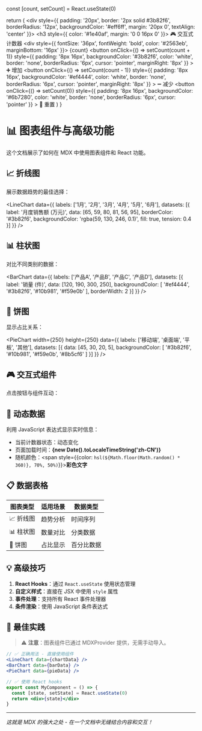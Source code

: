 



  const [count, setCount] = React.useState(0)
  
  return (
    <div style={{
      padding: '20px',
      border: '2px solid #3b82f6',
      borderRadius: '12px',
      backgroundColor: '#eff6ff',
      margin: '20px 0',
      textAlign: 'center'
    }}>
      <h3 style={{ color: '#1e40af', margin: '0 0 16px 0' }}>
        🎮 交互式计数器
      </h3>
      <div style={{
        fontSize: '36px',
        fontWeight: 'bold',
        color: '#2563eb',
        marginBottom: '16px'
      }}>
        {count}
      </div>
      <button
        onClick={() => setCount(count + 1)}
        style={{
          padding: '8px 16px',
          backgroundColor: '#3b82f6',
          color: 'white',
          border: 'none',
          borderRadius: '6px',
          cursor: 'pointer',
          marginRight: '8px'
        }}
      >
        ➕ 增加
      </button>
      <button
        onClick={() => setCount(count - 1)}
        style={{
          padding: '8px 16px',
          backgroundColor: '#ef4444',
          color: 'white',
          border: 'none',
          borderRadius: '6px',
          cursor: 'pointer',
          marginRight: '8px'
        }}
      >
        ➖ 减少
      </button>
      <button
        onClick={() => setCount(0)}
        style={{
          padding: '8px 16px',
          backgroundColor: '#6b7280',
          color: 'white',
          border: 'none',
          borderRadius: '6px',
          cursor: 'pointer'
        }}
      >
        🔄 重置
      </button>
    </div>
  )
}

# 📊 图表组件与高级功能

这个文档展示了如何在 MDX 中使用图表组件和 React 功能。

## 📈 折线图

展示数据趋势的最佳选择：

<LineChart data={{
  labels: ['1月', '2月', '3月', '4月', '5月', '6月'],
  datasets: [{
    label: '月度销售额 (万元)',
    data: [65, 59, 80, 81, 56, 95],
    borderColor: '#3b82f6',
    backgroundColor: 'rgba(59, 130, 246, 0.1)',
    fill: true,
    tension: 0.4
  }]
}} />

## 📊 柱状图

对比不同类别的数据：

<BarChart data={{
  labels: ['产品A', '产品B', '产品C', '产品D'],
  datasets: [{
    label: '销量 (件)',
    data: [120, 190, 300, 250],
    backgroundColor: [
      '#ef4444',
      '#3b82f6',
      '#10b981',
      '#f59e0b'
    ],
    borderWidth: 2
  }]
}} />

## 🥧 饼图

显示占比关系：

<PieChart 
  width={250} 
  height={250}
  data={{
    labels: ['移动端', '桌面端', '平板', '其他'],
    datasets: [{
      data: [45, 30, 20, 5],
      backgroundColor: [
        '#3b82f6',
        '#10b981',
        '#f59e0b',
        '#8b5cf6'
      ]
    }]
  }} />

## 🎮 交互式组件

点击按钮与组件互动：

<InteractiveCounter />

## 🔢 动态数据

利用 JavaScript 表达式显示实时信息：

- 当前计数器状态：动态变化
- 页面加载时间：**{new Date().toLocaleTimeString('zh-CN')}**
- 随机颜色：<span style={{color: `hsl(${Math.floor(Math.random() * 360)}, 70%, 50%)`}}>**彩色文字**</span>

## 📋 数据表格

| 图表类型 | 适用场景 | 数据类型 |
|----------|----------|----------|
| 📈 折线图 | 趋势分析 | 时间序列 |
| 📊 柱状图 | 数量对比 | 分类数据 |
| 🥧 饼图 | 占比显示 | 百分比数据 |

## 💡 高级技巧

1. **React Hooks**：通过 `React.useState` 使用状态管理
2. **自定义样式**：直接在 JSX 中使用 `style` 属性
3. **事件处理**：支持所有 React 事件处理器
4. **条件渲染**：使用 JavaScript 条件表达式

## 🎯 最佳实践

> ⚠️ **注意**：图表组件已通过 MDXProvider 提供，无需手动导入。

```jsx
// ✅ 正确用法 - 直接使用组件
<LineChart data={chartData} />
<BarChart data={barData} />
<PieChart data={pieData} />

// ✅ 使用 React hooks
export const MyComponent = () => {
  const [state, setState] = React.useState(0)
  return <div>{state}</div>
}
```

---

*这就是 MDX 的强大之处 - 在一个文档中无缝结合内容和交互！*